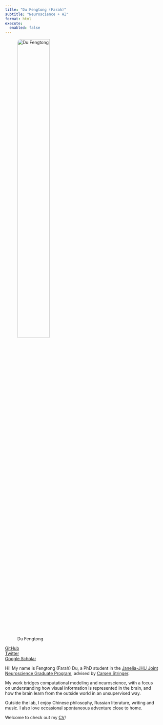 ```yaml
---
title: "Du Fengtong (Farah)"
subtitle: "Neuroscience + AI"
format: html
execute:
  enabled: false
---
```


:::{.grid .gap-4 .align-items-start}
::: {.g-col-12 .g-col-md-4}
![Du Fengtong](images/myphoto.jpg){width=50% fig-align="left" style="border-radius:12px"}

<i class="fa-brands fa-github"></i> [GitHub](https://github.com/dufengtong)  
<i class="fa-brands fa-x-twitter"></i> [Twitter](https://x.com/Du_Fengtong)  
<i class="fa-solid fa-graduation-cap"></i> [Google Scholar](https://scholar.google.com/citations?user=-gOMrS4AAAAJ&hl=en)


:::

::: {.g-col-12 .g-col-md-8}
Hi! My name is Fengtong (Farah) Du, a PhD student in the [Janelia-JHU Joint Neuroscience Graduate Program](https://www.janelia.org/you-janelia/students-postdocs/joint-graduate-program), advised by [Carsen Stringer](https://www.janelia.org/people/carsen-stringer). 

My work bridges computational modeling and neuroscience, with a focus on understanding how visual information is represented in the brain, and how the brain learn from the outside world in an unsupervised way.

Outside the lab, I enjoy Chinese philosophy, Russian literature, writing and music. I also love occasional spontaneous adventure close to home.

Welcome to check out my [CV](assets/cv-dufengtong.pdf)!
:::
:::